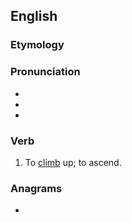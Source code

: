 ==English==

===Etymology===
{{prefix|en|up|climb}}

===Pronunciation===
* {{IPA|en|/ʌpˈklaɪm/}}
* {{audio|en|LL-Q1860 (eng)-Vealhurl-upclimb.wav|Audio (Southern England)}}
* {{rhymes|en|aɪm|s=2}}

===Verb===
{{en-verb|past2=upclomb}}

# {{lb|en|archaic}} To [[climb]] up; to ascend.

===Anagrams===
* {{anagrams|en|a=bcilmpu|climb up|plumbic}}